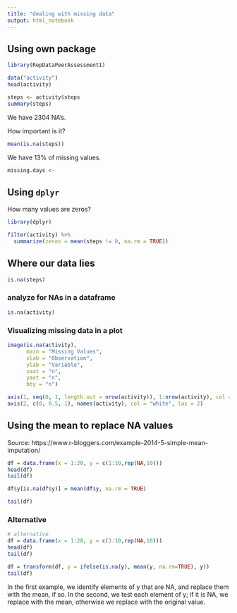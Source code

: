 ```yaml
---
title: "dealing with missing data"
output: html_notebook
---
```


## Using own package

```r
library(RepDataPeerAssessment1)

data("activity")
head(activity)
```


```r
steps <- activity$steps
summary(steps)
```

We have 2304 NA's.

How important is it?
```r
mean(is.na(steps))
```

We have 13% of missing values.

```r
missing.days <- 
```


## Using `dplyr`

How many values are zeros?
```r
library(dplyr)

filter(activity) %>%
  summarize(zeros = mean(steps != 0, na.rm = TRUE))
```

## Where our data lies

```r
is.na(steps)
```

### analyze for NAs in a dataframe
```r
is.na(activity)
```

### Visualizing missing data in a plot

```r
image(is.na(activity), 
      main = "Missing Values", 
      xlab = "Observation", 
      ylab = "Variable", 
      xaxt = "n", 
      yaxt = "n", 
      bty = "n")

axis(1, seq(0, 1, length.out = nrow(activity)), 1:nrow(activity), col = "white")
axis(2, c(0, 0.5, 1), names(activity), col = "white", las = 2)

```




## Using the mean to replace NA values
Source: https://www.r-bloggers.com/example-2014-5-simple-mean-imputation/

```r
df = data.frame(x = 1:20, y = c(1:10,rep(NA,10)))
head(df)
tail(df)
```

```r
df$y[is.na(df$y)] = mean(df$y, na.rm = TRUE)
```

```r
tail(df)
```

### Alternative
```r
# alternative
df = data.frame(x = 1:20, y = c(1:10,rep(NA,10)))
head(df)
tail(df)

df = transform(df, y = ifelse(is.na(y), mean(y, na.rm=TRUE), y))
tail(df)
```

In the first example, we identify elements of y that are NA, and replace them with the mean, if so. In the second, we test each element of y; if it is NA, we replace with the mean, otherwise we replace with the original value. 



